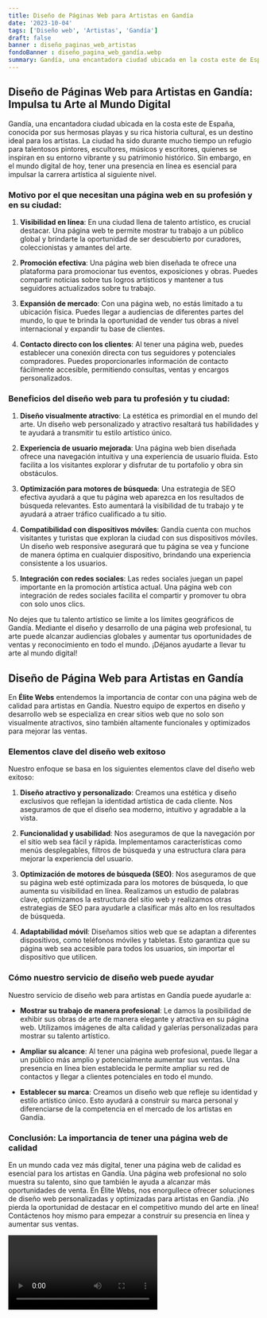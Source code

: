 ```yaml
---
title: Diseño de Páginas Web para Artistas en Gandía
date: '2023-10-04'
tags: ['Diseño web', 'Artistas', 'Gandía']
draft: false
banner : diseño_paginas_web_artistas
fondoBanner : diseño_pagina_web_gandía.webp
summary: Gandía, una encantadora ciudad ubicada en la costa este de España, conocida por sus hermosas playas y su rica historia cultural, es un destino ideal para los artistas. La ciudad ha sido durante mucho tiempo un refugio para talentosos pintores, escultores, músicos y escritores, quienes se inspiran en su entorno vibrante y su patrimonio histórico. Sin embargo, en el mundo digital de hoy, tener una presencia en línea es esencial para impulsar la carrera artística al siguiente nivel.
---
```


## Diseño de Páginas Web para Artistas en Gandía: Impulsa tu Arte al Mundo Digital

Gandía, una encantadora ciudad ubicada en la costa este de España, conocida por sus hermosas playas y su rica historia cultural, es un destino ideal para los artistas. La ciudad ha sido durante mucho tiempo un refugio para talentosos pintores, escultores, músicos y escritores, quienes se inspiran en su entorno vibrante y su patrimonio histórico. Sin embargo, en el mundo digital de hoy, tener una presencia en línea es esencial para impulsar la carrera artística al siguiente nivel.

### Motivo por el que necesitan una página web en su profesión y en su ciudad:

1. **Visibilidad en línea**: En una ciudad llena de talento artístico, es crucial destacar. Una página web te permite mostrar tu trabajo a un público global y brindarte la oportunidad de ser descubierto por curadores, coleccionistas y amantes del arte.

2. **Promoción efectiva**: Una página web bien diseñada te ofrece una plataforma para promocionar tus eventos, exposiciones y obras. Puedes compartir noticias sobre tus logros artísticos y mantener a tus seguidores actualizados sobre tu trabajo.

3. **Expansión de mercado**: Con una página web, no estás limitado a tu ubicación física. Puedes llegar a audiencias de diferentes partes del mundo, lo que te brinda la oportunidad de vender tus obras a nivel internacional y expandir tu base de clientes.

4. **Contacto directo con los clientes**: Al tener una página web, puedes establecer una conexión directa con tus seguidores y potenciales compradores. Puedes proporcionarles información de contacto fácilmente accesible, permitiendo consultas, ventas y encargos personalizados.

### Beneficios del diseño web para tu profesión y tu ciudad:

1. **Diseño visualmente atractivo**: La estética es primordial en el mundo del arte. Un diseño web personalizado y atractivo resaltará tus habilidades y te ayudará a transmitir tu estilo artístico único.

2. **Experiencia de usuario mejorada**: Una página web bien diseñada ofrece una navegación intuitiva y una experiencia de usuario fluida. Esto facilita a los visitantes explorar y disfrutar de tu portafolio y obra sin obstáculos.

3. **Optimización para motores de búsqueda**: Una estrategia de SEO efectiva ayudará a que tu página web aparezca en los resultados de búsqueda relevantes. Esto aumentará la visibilidad de tu trabajo y te ayudará a atraer tráfico cualificado a tu sitio.

4. **Compatibilidad con dispositivos móviles**: Gandía cuenta con muchos visitantes y turistas que exploran la ciudad con sus dispositivos móviles. Un diseño web responsive asegurará que tu página se vea y funcione de manera óptima en cualquier dispositivo, brindando una experiencia consistente a los usuarios.

5. **Integración con redes sociales**: Las redes sociales juegan un papel importante en la promoción artística actual. Una página web con integración de redes sociales facilita el compartir y promover tu obra con solo unos clics.

No dejes que tu talento artístico se limite a los límites geográficos de Gandía. Mediante el diseño y desarrollo de una página web profesional, tu arte puede alcanzar audiencias globales y aumentar tus oportunidades de ventas y reconocimiento en todo el mundo. ¡Déjanos ayudarte a llevar tu arte al mundo digital!

<GifSeo />

<Cta />

## Diseño de Página Web para Artistas en Gandía

En **Élite Webs** entendemos la importancia de contar con una página web de calidad para artistas en Gandía. Nuestro equipo de expertos en diseño y desarrollo web se especializa en crear sitios web que no solo son visualmente atractivos, sino también altamente funcionales y optimizados para mejorar las ventas.

### Elementos clave del diseño web exitoso

Nuestro enfoque se basa en los siguientes elementos clave del diseño web exitoso:

1. **Diseño atractivo y personalizado**: Creamos una estética y diseño exclusivos que reflejan la identidad artística de cada cliente. Nos aseguramos de que el diseño sea moderno, intuitivo y agradable a la vista.

2. **Funcionalidad y usabilidad**: Nos aseguramos de que la navegación por el sitio web sea fácil y rápida. Implementamos características como menús desplegables, filtros de búsqueda y una estructura clara para mejorar la experiencia del usuario.

3. **Optimización de motores de búsqueda (SEO)**: Nos aseguramos de que su página web esté optimizada para los motores de búsqueda, lo que aumenta su visibilidad en línea. Realizamos un estudio de palabras clave, optimizamos la estructura del sitio web y realizamos otras estrategias de SEO para ayudarle a clasificar más alto en los resultados de búsqueda.

4. **Adaptabilidad móvil**: Diseñamos sitios web que se adaptan a diferentes dispositivos, como teléfonos móviles y tabletas. Esto garantiza que su página web sea accesible para todos los usuarios, sin importar el dispositivo que utilicen.

### Cómo nuestro servicio de diseño web puede ayudar

Nuestro servicio de diseño web para artistas en Gandía puede ayudarle a:

- **Mostrar su trabajo de manera profesional**: Le damos la posibilidad de exhibir sus obras de arte de manera elegante y atractiva en su página web. Utilizamos imágenes de alta calidad y galerías personalizadas para mostrar su talento artístico.

- **Ampliar su alcance**: Al tener una página web profesional, puede llegar a un público más amplio y potencialmente aumentar sus ventas. Una presencia en línea bien establecida le permite ampliar su red de contactos y llegar a clientes potenciales en todo el mundo.

- **Establecer su marca**: Creamos un diseño web que refleje su identidad y estilo artístico único. Esto ayudará a construir su marca personal y diferenciarse de la competencia en el mercado de los artistas en Gandía.

### Conclusión: La importancia de tener una página web de calidad

En un mundo cada vez más digital, tener una página web de calidad es esencial para los artistas en Gandía. Una página web profesional no solo muestra su talento, sino que también le ayuda a alcanzar más oportunidades de venta. En Élite Webs, nos enorgullece ofrecer soluciones de diseño web personalizadas y optimizadas para artistas en Gandía. ¡No pierda la oportunidad de destacar en el competitivo mundo del arte en línea! Contáctenos hoy mismo para empezar a construir su presencia en línea y aumentar sus ventas.

<Video />

<CtaBot job='Artistas' city='Gandía'/>

<Gmaps query='Gandía+españa+maps' />
